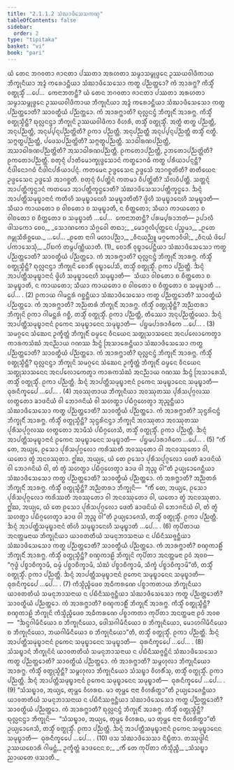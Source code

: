 ```yaml
---
title: "2.1.1.2 ᩈᩴᨥᩣᨴᩥᩈᩮᩈᨠᨱ᩠ᨯ"
tableOfContents: false
sidebar:
  order: 2
type: "tipitaka"
basket: "vi"
book: "pari"
---
```



<DynamicBreadcrumb />

<Division number="206" book="pari">

<Paragraph number="686" book="pari">
ᨿᩴ ᨲᩮᨶ ᨽᨣᩅᨲᩣ ᨩᩣᨶᨲᩣ ᨸᩔᨲᩣ ᩋᩁᩉᨲᩣ ᩈᨾ᩠ᨾᩣᩈᨾ᩠ᨻᩩᨴ᩠ᨵᩮᨶ ᩏᩔᨿᩅᩤᨴᩥᨠᩣᨿ ᨽᩥᨠ᩠ᨡᩩᨶᩥᨿᩣ ᩋᨯ᩠ᨯᩴ ᨠᩁᩮᩣᨶ᩠ᨲᩥᨿᩣ ᩈᩴᨥᩣᨴᩥᩈᩮᩈᩮᩣ ᨠᨲ᩠ᨳ ᨸᨬ᩠ᨬᨲ᩠ᨲᩮᩣ? ᨠᩴ ᩋᩣᩁᨻ᩠ᨽ? ᨠᩥᩈ᩠ᨾᩥᩴ ᩅᨲ᩠ᨳᩩᩈ᩠ᨾᩥᩴ …ᨸᩮ…  ᨠᩮᨶᩣᨽᨲᨶ᩠ᨲᩥ?
</Paragraph>

</Division>
<Division number="207" book="pari">

<Paragraph number="687" book="pari">
ᨿᩴ ᨲᩮᨶ ᨽᨣᩅᨲᩣ ᨩᩣᨶᨲᩣ ᨸᩔᨲᩣ ᩋᩁᩉᨲᩣ ᩈᨾ᩠ᨾᩣᩈᨾ᩠ᨻᩩᨴ᩠ᨵᩮᨶ ᩏᩔᨿᩅᩤᨴᩥᨠᩣᨿ ᨽᩥᨠ᩠ᨡᩩᨶᩥᨿᩣ ᩋᨯ᩠ᨯᩴ ᨠᩁᩮᩣᨶ᩠ᨲᩥᨿᩣ ᩈᩴᨥᩣᨴᩥᩈᩮᩈᩮᩣ ᨠᨲ᩠ᨳ ᨸᨬ᩠ᨬᨲ᩠ᨲᩮᩣᨲᩥ? ᩈᩣᩅᨲ᩠ᨳᩥᨿᩴ ᨸᨬ᩠ᨬᨲ᩠ᨲᩮᩣ. ᨠᩴ ᩋᩣᩁᨻ᩠ᨽᩣᨲᩥ? ᨳᩩᩃᩖᨶᨶ᩠ᨴᩴ ᨽᩥᨠ᩠ᨡᩩᨶᩥᩴ ᩋᩣᩁᨻ᩠ᨽ. ᨠᩥᩈ᩠ᨾᩥᩴ ᩅᨲ᩠ᨳᩩᩈ᩠ᨾᩥᨶ᩠ᨲᩥ? ᨳᩩᩃᩖᨶᨶ᩠ᨴᩣ ᨽᩥᨠ᩠ᨡᩩᨶᩦ ᩏᩔᨿᩅᩤᨴᩥᨠᩣ ᩅᩥᩉᩁᩥ, ᨲᩈ᩠ᨾᩥᩴ ᩅᨲ᩠ᨳᩩᩈ᩠ᨾᩥᩴ. ᩋᨲ᩠ᨳᩥ ᨲᨲ᩠ᨳ ᨸᨬ᩠ᨬᨲ᩠ᨲᩥ, ᩋᨶᩩᨸᨬ᩠ᨬᨲ᩠ᨲᩥ, ᩋᨶᩩᨸ᩠ᨸᨶ᩠ᨶᨸᨬ᩠ᨬᨲ᩠ᨲᩦᨲᩥ? ᩑᨠᩣ ᨸᨬ᩠ᨬᨲ᩠ᨲᩥ. ᩋᨶᩩᨸᨬ᩠ᨬᨲ᩠ᨲᩥ ᩋᨶᩩᨸ᩠ᨸᨶ᩠ᨶᨸᨬ᩠ᨬᨲ᩠ᨲᩥ ᨲᩈ᩠ᨾᩥᩴ ᨶᨲ᩠ᨳᩥ. ᩈᨻ᩠ᨻᨲ᩠ᨳᨸᨬ᩠ᨬᨲ᩠ᨲᩥ, ᨸᨴᩮᩈᨸᨬ᩠ᨬᨲ᩠ᨲᩦᨲᩥ? ᩈᨻ᩠ᨻᨲ᩠ᨳᨸᨬ᩠ᨬᨲ᩠ᨲᩥ. ᩈᩣᨵᩤᩁᨱᨸᨬ᩠ᨬᨲ᩠ᨲᩥ, ᩋᩈᩣᨵᩤᩁᨱᨸᨬ᩠ᨬᨲ᩠ᨲᩦᨲᩥ? ᩋᩈᩣᨵᩤᩁᨱᨸᨬ᩠ᨬᨲ᩠ᨲᩥ. ᩑᨠᨲᩮᩣᨸᨬ᩠ᨬᨲ᩠ᨲᩥ, ᩏᨽᨲᩮᩣᨸᨬ᩠ᨬᨲ᩠ᨲᩦᨲᩥ? ᩑᨠᨲᩮᩣᨸᨬ᩠ᨬᨲ᩠ᨲᩥ. ᨧᨲᩩᨶ᩠ᨶᩴ ᨸᩣᨲᩥᨾᩮᩣᨠ᩠ᨡᩩᨴ᩠ᨴᩮᩈᩣᨶᩴ ᨠᨲ᩠ᨳᩮᩣᨣᨵᩴ ᨠᨲ᩠ᨳ ᨸᩁᩥᨿᩣᨸᨶ᩠ᨶᨶ᩠ᨲᩥ? ᨶᩥᨴᩤᨶᩮᩣᨣᨵᩴ ᨶᩥᨴᩤᨶᨸᩁᩥᨿᩣᨸᨶ᩠ᨶᩴ. ᨠᨲᨾᩮᨶ ᩏᨴ᩠ᨴᩮᩈᩮᨶ ᩏᨴ᩠ᨴᩮᩈᩴ ᩋᩣᨣᨧ᩠ᨨᨲᩦᨲᩥ? ᨲᨲᩥᨿᩮᨶ ᩏᨴ᩠ᨴᩮᩈᩮᨶ ᩏᨴ᩠ᨴᩮᩈᩴ ᩋᩣᨣᨧ᩠ᨨᨲᩥ. ᨧᨲᩩᨶ᩠ᨶᩴ ᩅᩥᨸᨲ᩠ᨲᩦᨶᩴ ᨠᨲᨾᩣ ᩅᩥᨸᨲ᩠ᨲᩦᨲᩥ? ᩈᩦᩃᩅᩥᨸᨲ᩠ᨲᩥ. ᩈᨲ᩠ᨲᨶ᩠ᨶᩴ ᩋᩣᨸᨲ᩠ᨲᩥᨠ᩠ᨡᨶ᩠ᨵᩣᨶᩴ ᨠᨲᨾᩮᩣ ᩋᩣᨸᨲ᩠ᨲᩥᨠ᩠ᨡᨶ᩠ᨵᩮᩣᨲᩥ? ᩈᩴᨥᩣᨴᩥᩈᩮᩈᩣᨸᨲ᩠ᨲᩥᨠ᩠ᨡᨶ᩠ᨵᩮᩣ. ᨨᨶ᩠ᨶᩴ ᩋᩣᨸᨲ᩠ᨲᩥᩈᨾᩩᨭ᩠ᨮᩣᨶᩣᨶᩴ ᨠᨲᩥᩉᩥ ᩈᨾᩩᨭ᩠ᨮᩣᨶᩮᩉᩥ ᩈᨾᩩᨭ᩠ᨮᩣᨲᩦᨲᩥ? ᨴ᩠ᩅᩦᩉᩥ ᩈᨾᩩᨭ᩠ᨮᩣᨶᩮᩉᩥ ᩈᨾᩩᨭ᩠ᨮᩣᨲᩥ—  ᩈᩥᨿᩣ ᨠᩣᨿᨲᩮᩣ ᨧ ᩅᩤᨧᨲᩮᩣ ᨧ ᩈᨾᩩᨭ᩠ᨮᩣᨲᩥ, ᨶ ᨧᩥᨲ᩠ᨲᨲᩮᩣ; ᩈᩥᨿᩣ ᨠᩣᨿᨲᩮᩣ ᨧ ᩅᩤᨧᨲᩮᩣ ᨧ ᨧᩥᨲ᩠ᨲᨲᩮᩣ ᨧ ᩈᨾᩩᨭ᩠ᨮᩣᨲᩥ …ᨸᩮ…  ᨠᩮᨶᩣᨽᨲᨶ᩠ᨲᩥ? ᨸᩁᨾ᩠ᨸᩁᩣᨽᨲᩴ—
</Paragraph>

<Paragraph number="688" type="verses" book="pari">
ᩏᨸᩣᩃᩥ ᨴᩤᩈᨠᩮᩣ ᨧᩮᩅ,_  
_ᩈᩮᩣᨱᨠᩮᩣ ᩈᩥᨣ᩠ᨣᩅᩮᩤ ᨲᨳᩣ;_  
_ᨾᩮᩣᨣ᩠ᨣᩃᩥᨸᩩᨲ᩠ᨲᩮᨶ ᨸᨬ᩠ᨧᨾᩣ,_  
_ᩑᨲᩮ ᨩᨾ᩠ᨻᩩᩈᩥᩁᩥᩅ᩠ᩉᨿᩮ._  


</Paragraph>
</Division>

<Paragraph number="689" type="center" book="pari">
…ᨸᩮ…


</Paragraph>

<Paragraph number="690" type="verses" book="pari">
_ᩑᨲᩮ ᨶᩣᨣᩤ ᨾᩉᩣᨸᨬ᩠ᨬᩣ,_  
_ᩅᩥᨶᨿᨬ᩠ᨬᩪ ᨾᨣ᩠ᨣᨠᩮᩣᩅᩥᨴᩤ;_  
_ᩅᩥᨶᨿᩴ ᨴᩦᨸᩮ ᨸᨠᩣᩈᩮᩈᩩᩴ,_  
_ᨸᩥᨭᨠᩴ ᨲᨾ᩠ᨻᨸᨱ᩠ᨱᩥᨿᩣᨲᩥ. (1)_  

</Paragraph>

<Division number="208" book="pari">

<Paragraph number="691" book="pari">
ᨧᩮᩣᩁᩥᩴ ᩅᩩᨭ᩠ᨮᩣᨸᩮᨶ᩠ᨲᩥᨿᩣ ᩈᩴᨥᩣᨴᩥᩈᩮᩈᩮᩣ ᨠᨲ᩠ᨳ ᨸᨬ᩠ᨬᨲ᩠ᨲᩮᩣᨲᩥ? ᩈᩣᩅᨲ᩠ᨳᩥᨿᩴ ᨸᨬ᩠ᨬᨲ᩠ᨲᩮᩣ. ᨠᩴ ᩋᩣᩁᨻ᩠ᨽᩣᨲᩥ? ᨳᩩᩃᩖᨶᨶ᩠ᨴᩴ ᨽᩥᨠ᩠ᨡᩩᨶᩥᩴ ᩋᩣᩁᨻ᩠ᨽ. ᨠᩥᩈ᩠ᨾᩥᩴ ᩅᨲ᩠ᨳᩩᩈ᩠ᨾᩥᨶ᩠ᨲᩥ? ᨳᩩᩃᩖᨶᨶ᩠ᨴᩣ ᨽᩥᨠ᩠ᨡᩩᨶᩦ ᨧᩮᩣᩁᩥᩴ ᩅᩩᨭ᩠ᨮᩣᨸᩮᩈᩥ, ᨲᩈ᩠ᨾᩥᩴ ᩅᨲ᩠ᨳᩩᩈ᩠ᨾᩥᩴ. ᩑᨠᩣ ᨸᨬ᩠ᨬᨲ᩠ᨲᩥ. ᨨᨶ᩠ᨶᩴ ᩋᩣᨸᨲ᩠ᨲᩥᩈᨾᩩᨭ᩠ᨮᩣᨶᩣᨶᩴ ᨴ᩠ᩅᩦᩉᩥ ᩈᨾᩩᨭ᩠ᨮᩣᨶᩮᩉᩥ ᩈᨾᩩᨭ᩠ᨮᩣᨲᩥ—  ᩈᩥᨿᩣ ᩅᩤᨧᨲᩮᩣ ᨧ ᨧᩥᨲ᩠ᨲᨲᩮᩣ ᨧ ᩈᨾᩩᨭ᩠ᨮᩣᨲᩥ, ᨶ ᨠᩣᨿᨲᩮᩣ; ᩈᩥᨿᩣ ᨠᩣᨿᨲᩮᩣ ᨧ ᩅᩤᨧᨲᩮᩣ ᨧ ᨧᩥᨲ᩠ᨲᨲᩮᩣ ᨧ ᩈᨾᩩᨭ᩠ᨮᩣᨲᩥ …ᨸᩮ… . (2)
</Paragraph>

</Division>
<Division number="209" book="pari">

<Paragraph number="692" book="pari">
ᩑᨠᩣᨿ ᨣᩤᨾᨶ᩠ᨲᩁᩴ ᨣᨧ᩠ᨨᨶ᩠ᨲᩥᨿᩣ ᩈᩴᨥᩣᨴᩥᩈᩮᩈᩮᩣ ᨠᨲ᩠ᨳ ᨸᨬ᩠ᨬᨲ᩠ᨲᩮᩣᨲᩥ? ᩈᩣᩅᨲ᩠ᨳᩥᨿᩴ ᨸᨬ᩠ᨬᨲ᩠ᨲᩮᩣ. ᨠᩴ ᩋᩣᩁᨻ᩠ᨽᩣᨲᩥ? ᩋᨬ᩠ᨬᨲᩁᩴ ᨽᩥᨠ᩠ᨡᩩᨶᩥᩴ ᩋᩣᩁᨻ᩠ᨽ. ᨠᩥᩈ᩠ᨾᩥᩴ ᩅᨲ᩠ᨳᩩᩈ᩠ᨾᩥᨶ᩠ᨲᩥ? ᩋᨬ᩠ᨬᨲᩁᩣ ᨽᩥᨠ᩠ᨡᩩᨶᩦ ᩑᨠᩣ ᨣᩤᨾᨶ᩠ᨲᩁᩴ ᨣᨧ᩠ᨨᩥ, ᨲᩈ᩠ᨾᩥᩴ ᩅᨲ᩠ᨳᩩᩈ᩠ᨾᩥᩴ. ᩑᨠᩣ ᨸᨬ᩠ᨬᨲ᩠ᨲᩥ, ᨲᩥᩔᩮᩣ ᩋᨶᩩᨸᨬ᩠ᨬᨲ᩠ᨲᩥᨿᩮᩣ. ᨨᨶ᩠ᨶᩴ ᩋᩣᨸᨲ᩠ᨲᩥᩈᨾᩩᨭ᩠ᨮᩣᨶᩣᨶᩴ ᩑᨠᩮᨶ ᩈᨾᩩᨭ᩠ᨮᩣᨶᩮᨶ ᩈᨾᩩᨭ᩠ᨮᩣᨲᩥ—  ᨸᨮᨾᨸᩣᩁᩣᨩᩥᨠᩮ …ᨸᩮ… . (3)
</Paragraph>

</Division>
<Division number="210" book="pari">

<Paragraph number="693" book="pari">
ᩈᨾᨣ᩠ᨣᩮᨶ ᩈᩴᨥᩮᨶ ᩏᨠ᩠ᨡᩥᨲ᩠ᨲᩴ ᨽᩥᨠ᩠ᨡᩩᨶᩥᩴ ᨵᨾ᩠ᨾᩮᨶ ᩅᩥᨶᨿᩮᨶ ᩈᨲ᩠ᨳᩩᩈᩣᩈᨶᩮᨶ ᩋᨶᨸᩃᩮᩣᨠᩮᨲ᩠ᩅᩣ ᨠᩣᩁᨠᩈᩴᨥᩴ ᩋᨶᨬ᩠ᨬᩣᨿ ᨣᨱᩔ ᨨᨶ᩠ᨴᩴ ᩒᩈᩣᩁᩮᨶ᩠ᨲᩥᨿᩣ ᩈᩴᨥᩣᨴᩥᩈᩮᩈᩮᩣ ᨠᨲ᩠ᨳ ᨸᨬ᩠ᨬᨲ᩠ᨲᩮᩣᨲᩥ? ᩈᩣᩅᨲ᩠ᨳᩥᨿᩴ ᨸᨬ᩠ᨬᨲ᩠ᨲᩮᩣ. ᨠᩴ ᩋᩣᩁᨻ᩠ᨽᩣᨲᩥ? ᨳᩩᩃᩖᨶᨶ᩠ᨴᩴ ᨽᩥᨠ᩠ᨡᩩᨶᩥᩴ ᩋᩣᩁᨻ᩠ᨽ. ᨠᩥᩈ᩠ᨾᩥᩴ ᩅᨲ᩠ᨳᩩᩈ᩠ᨾᩥᨶ᩠ᨲᩥ? ᨳᩩᩃᩖᨶᨶ᩠ᨴᩣ ᨽᩥᨠ᩠ᨡᩩᨶᩦ ᩈᨾᨣ᩠ᨣᩮᨶ ᩈᩴᨥᩮᨶ ᩏᨠ᩠ᨡᩥᨲ᩠ᨲᩴ ᨽᩥᨠ᩠ᨡᩩᨶᩥᩴ ᨵᨾ᩠ᨾᩮᨶ ᩅᩥᨶᨿᩮᨶ ᩈᨲ᩠ᨳᩩᩈᩣᩈᨶᩮᨶ ᩋᨶᨸᩃᩮᩣᨠᩮᨲ᩠ᩅᩣ ᨠᩣᩁᨠᩈᩴᨥᩴ ᩋᨶᨬ᩠ᨬᩣᨿ ᨣᨱᩔ ᨨᨶ᩠ᨴᩴ ᩒᩈᩣᩁᩮᩈᩥ, ᨲᩈ᩠ᨾᩥᩴ ᩅᨲ᩠ᨳᩩᩈ᩠ᨾᩥᩴ. ᩑᨠᩣ ᨸᨬ᩠ᨬᨲ᩠ᨲᩥ. ᨨᨶ᩠ᨶᩴ ᩋᩣᨸᨲ᩠ᨲᩥᩈᨾᩩᨭ᩠ᨮᩣᨶᩣᨶᩴ ᩑᨠᩮᨶ ᩈᨾᩩᨭ᩠ᨮᩣᨶᩮᨶ ᩈᨾᩩᨭ᩠ᨮᩣᨲᩥ—  ᨵᩩᩁᨶᩥᨠ᩠ᨡᩮᨸᩮ …ᨸᩮ… . (4)
</Paragraph>

</Division>
<Division number="211" book="pari">

<Paragraph number="694" book="pari">
ᩋᩅᩔᩩᨲᩣᨿ ᨽᩥᨠ᩠ᨡᩩᨶᩥᨿᩣ ᩋᩅᩔᩩᨲᩔ ᨸᩩᩁᩥᩈᨸᩩᨣ᩠ᨣᩃᩔ ᩉᨲ᩠ᨳᨲᩮᩣ ᨡᩣᨴᨶᩦᨿᩴ ᩅᩤ ᨽᩮᩣᨩᨶᩦᨿᩴ ᩅᩤ ᩈᩉᨲ᩠ᨳᩣ ᨸᨭᩥᨣ᩠ᨣᩉᩮᨲ᩠ᩅᩣ ᨽᩩᨬ᩠ᨩᨶ᩠ᨲᩥᨿᩣ ᩈᩴᨥᩣᨴᩥᩈᩮᩈᩮᩣ ᨠᨲ᩠ᨳ ᨸᨬ᩠ᨬᨲ᩠ᨲᩮᩣᨲᩥ? ᩈᩣᩅᨲ᩠ᨳᩥᨿᩴ ᨸᨬ᩠ᨬᨲ᩠ᨲᩮᩣ. ᨠᩴ ᩋᩣᩁᨻ᩠ᨽᩣᨲᩥ? ᩈᩩᨶ᩠ᨴᩁᩦᨶᨶ᩠ᨴᩴ ᨽᩥᨠ᩠ᨡᩩᨶᩥᩴ ᩋᩣᩁᨻ᩠ᨽ. ᨠᩥᩈ᩠ᨾᩥᩴ ᩅᨲ᩠ᨳᩩᩈ᩠ᨾᩥᨶ᩠ᨲᩥ? ᩈᩩᨶ᩠ᨴᩁᩦᨶᨶ᩠ᨴᩣ ᨽᩥᨠ᩠ᨡᩩᨶᩦ ᩋᩅᩔᩩᨲᩣ ᩋᩅᩔᩩᨲᩔ ᨸᩩᩁᩥᩈᨸᩩᨣ᩠ᨣᩃᩔ ᩉᨲ᩠ᨳᨲᩮᩣ ᩋᩣᨾᩥᩈᩴ ᨸᨭᩥᨣ᩠ᨣᩉᩮᩈᩥ, ᨲᩈ᩠ᨾᩥᩴ ᩅᨲ᩠ᨳᩩᩈ᩠ᨾᩥᩴ. ᩑᨠᩣ ᨸᨬ᩠ᨬᨲ᩠ᨲᩥ. ᨨᨶ᩠ᨶᩴ ᩋᩣᨸᨲ᩠ᨲᩥᩈᨾᩩᨭ᩠ᨮᩣᨶᩣᨶᩴ ᩑᨠᩮᨶ ᩈᨾᩩᨭ᩠ᨮᩣᨶᩮᨶ ᩈᨾᩩᨭ᩠ᨮᩣᨲᩥ—  ᨸᨮᨾᨸᩣᩁᩣᨩᩥᨠᩮ …ᨸᩮ… . (5)
</Paragraph>

</Division>
<Division number="212" book="pari">

<Paragraph number="695" book="pari">
“ᨠᩥᩴ ᨲᩮ, ᩋᨿ᩠ᨿᩮ, ᩑᩈᩮᩣ ᨸᩩᩁᩥᩈᨸᩩᨣ᩠ᨣᩃᩮᩣ ᨠᩁᩥᩔᨲᩥ ᩋᩅᩔᩩᨲᩮᩣ ᩅᩤ ᩋᨶᩅᩔᩩᨲᩮᩣ ᩅᩤ, ᨿᨲᩮᩣ ᨲ᩠ᩅᩴ ᩋᨶᩅᩔᩩᨲᩣ. ᩍᩘᨥ, ᩋᨿ᩠ᨿᩮ, ᨿᩴ ᨲᩮ ᩑᩈᩮᩣ ᨸᩩᩁᩥᩈᨸᩩᨣ᩠ᨣᩃᩮᩣ ᨴᩮᨲᩥ ᨡᩣᨴᨶᩦᨿᩴ ᩅᩤ ᨽᩮᩣᨩᨶᩦᨿᩴ ᩅᩤ, ᨲᩴ ᨲ᩠ᩅᩴ ᩈᩉᨲ᩠ᨳᩣ ᨸᨭᩥᨣ᩠ᨣᩉᩮᨲ᩠ᩅᩣ ᨡᩣᨴ ᩅᩤ ᨽᩩᨬ᩠ᨩ ᩅᩤ”ᨲᩥ ᩏᨿ᩠ᨿᩮᩣᨩᩮᨶ᩠ᨲᩥᨿᩣ ᩈᩴᨥᩣᨴᩥᩈᩮᩈᩮᩣ ᨠᨲ᩠ᨳ ᨸᨬ᩠ᨬᨲ᩠ᨲᩮᩣᨲᩥ? ᩈᩣᩅᨲ᩠ᨳᩥᨿᩴ ᨸᨬ᩠ᨬᨲ᩠ᨲᩮᩣ. ᨠᩴ ᩋᩁᨻ᩠ᨽᩣᨲᩥ? ᩋᨬ᩠ᨬᨲᩁᩴ ᨽᩥᨠ᩠ᨡᩩᨶᩥᩴ ᩋᩣᩁᨻ᩠ᨽ. ᨠᩥᩈ᩠ᨾᩥᩴ ᩅᨲ᩠ᨳᩩᩈ᩠ᨾᩥᨶ᩠ᨲᩥ? ᩋᨬ᩠ᨬᨲᩁᩣ ᨽᩥᨠ᩠ᨡᩩᨶᩦ—  “ᨠᩥᩴ ᨲᩮ, ᩋᨿ᩠ᨿᩮ, ᩑᩈᩮᩣ ᨸᩩᩁᩥᩈᨸᩩᨣ᩠ᨣᩃᩮᩣ ᨠᩁᩥᩔᨲᩥ ᩋᩅᩔᩩᨲᩮᩣ ᩅᩤ ᩋᨶᩅᩔᩩᨲᩮᩣ ᩅᩤ, ᨿᨲᩮᩣ ᨲ᩠ᩅᩴ ᩋᨶᩅᩔᩩᨲᩣ. ᩍᩘᨥ, ᩋᨿ᩠ᨿᩮ, ᨿᩴ ᨲᩮ ᩑᩈᩮᩣ ᨸᩩᩁᩥᩈᨸᩩᨣ᩠ᨣᩃᩮᩣ ᨴᩮᨲᩥ ᨡᩣᨴᨶᩦᨿᩴ ᩅᩤ ᨽᩮᩣᨩᨶᩦᨿᩴ ᩅᩤ, ᨲᩴ ᨲ᩠ᩅᩴ ᩈᩉᨲ᩠ᨳᩣ ᨸᨭᩥᨣ᩠ᨣᩉᩮᨲ᩠ᩅᩣ ᨡᩣᨴ ᩅᩤ ᨽᩩᨬ᩠ᨩ ᩅᩤ”ᨲᩥ ᩏᨿ᩠ᨿᩮᩣᨩᩮᩈᩥ, ᨲᩈ᩠ᨾᩥᩴ ᩅᨲ᩠ᨳᩩᩈ᩠ᨾᩥᩴ. ᩑᨠᩣ ᨸᨬ᩠ᨬᨲ᩠ᨲᩥ. ᨨᨶ᩠ᨶᩴ ᩋᩣᨸᨲ᩠ᨲᩥᩈᨾᩩᨭ᩠ᨮᩣᨶᩣᨶᩴ ᨲᩦᩉᩥ ᩈᨾᩩᨭ᩠ᨮᩣᨶᩮᩉᩥ ᩈᨾᩩᨭ᩠ᨮᩣᨲᩥ …ᨸᩮ… . (6)
</Paragraph>

</Division>
<Division number="213" book="pari">

<Paragraph number="696" book="pari">
ᨠᩩᨸᩥᨲᩣᨿ ᩋᨶᨲ᩠ᨲᨾᨶᩣᨿ ᨽᩥᨠ᩠ᨡᩩᨶᩥᨿᩣ ᨿᩣᩅᨲᨲᩥᨿᩴ ᩈᨾᨶᩩᨽᩣᩈᨶᩣᨿ ᨶ ᨸᨭᩥᨶᩥᩔᨩ᩠ᨩᨶ᩠ᨲᩥᨿᩣ ᩈᩴᨥᩣᨴᩥᩈᩮᩈᩮᩣ ᨠᨲ᩠ᨳ ᨸᨬ᩠ᨬᨲ᩠ᨲᩮᩣᨲᩥ? ᩈᩣᩅᨲ᩠ᨳᩥᨿᩴ ᨸᨬ᩠ᨬᨲ᩠ᨲᩮᩣ. ᨠᩴ ᩋᩣᩁᨻ᩠ᨽᩣᨲᩥ? ᨧᨱ᩠ᨯᨠᩣᩊᩥᩴ ᨽᩥᨠ᩠ᨡᩩᨶᩥᩴ ᩋᩣᩁᨻ᩠ᨽ. ᨠᩥᩈ᩠ᨾᩥᩴ ᩅᨲ᩠ᨳᩩᩈ᩠ᨾᩥᨶ᩠ᨲᩥ? ᨧᨱ᩠ᨯᨠᩣᩊᩦ ᨽᩥᨠ᩠ᨡᩩᨶᩦ ᨠᩩᨸᩥᨲᩣ ᩋᨶᨲ᩠ᨲᨾᨶᩣ ᩑᩅᩴ ᩋᩅᨧ—  “ᨻᩩᨴ᩠ᨵᩴ ᨸᨧ᩠ᨧᩣᨧᩥᨠ᩠ᨡᩣᨾᩥ, ᨵᨾ᩠ᨾᩴ ᨸᨧ᩠ᨧᩣᨧᩥᨠ᩠ᨡᩣᨾᩥ, ᩈᩴᨥᩴ ᨸᨧ᩠ᨧᩣᨧᩥᨠ᩠ᨡᩣᨾᩥ, ᩈᩥᨠ᩠ᨡᩴ ᨸᨧ᩠ᨧᩣᨧᩥᨠ᩠ᨡᩣᨾᩦ”ᨲᩥ, ᨲᩈ᩠ᨾᩥᩴ ᩅᨲ᩠ᨳᩩᩈ᩠ᨾᩥᩴ. ᩑᨠᩣ ᨸᨬ᩠ᨬᨲ᩠ᨲᩥ. ᨨᨶ᩠ᨶᩴ ᩋᩣᨸᨲ᩠ᨲᩥᩈᨾᩩᨭ᩠ᨮᩣᨶᩣᨶᩴ ᩑᨠᩮᨶ ᩈᨾᩩᨭ᩠ᨮᩣᨶᩮᨶ ᩈᨾᩩᨭ᩠ᨮᩣᨲᩥ—  ᨵᩩᩁᨶᩥᨠ᩠ᨡᩮᨸᩮ …ᨸᩮ… . (7)
</Paragraph>

</Division>
<Division number="214" book="pari">

<Paragraph number="697" book="pari">
ᨠᩥᩈ᩠ᨾᩥᨬ᩠ᨧᩥᨴᩮᩅ ᩋᨵᩥᨠᩁᨱᩮ ᨸᨧ᩠ᨧᩣᨠᨲᩣᨿ ᨽᩥᨠ᩠ᨡᩩᨶᩥᨿᩣ ᨿᩣᩅᨲᨲᩥᨿᩴ ᩈᨾᨶᩩᨽᩣᩈᨶᩣᨿ ᨶ ᨸᨭᩥᨶᩥᩔᨩ᩠ᨩᨶ᩠ᨲᩥᨿᩣ ᩈᩴᨥᩣᨴᩥᩈᩮᩈᩮᩣ ᨠᨲ᩠ᨳ ᨸᨬ᩠ᨬᨲ᩠ᨲᩮᩣᨲᩥ? ᩈᩣᩅᨲ᩠ᨳᩥᨿᩴ ᨸᨬ᩠ᨬᨲ᩠ᨲᩮᩣ. ᨠᩴ ᩋᩣᩁᨻ᩠ᨽᩣᨲᩥ? ᨧᨱ᩠ᨯᨠᩣᩊᩥᩴ ᨽᩥᨠ᩠ᨡᩩᨶᩥᩴ ᩋᩣᩁᨻ᩠ᨽ. ᨠᩥᩈ᩠ᨾᩥᩴ ᩅᨲ᩠ᨳᩩᩈ᩠ᨾᩥᨶ᩠ᨲᩥ? ᨧᨱ᩠ᨯᨠᩣᩊᩦ ᨽᩥᨠ᩠ᨡᩩᨶᩦ ᨠᩥᩈ᩠ᨾᩥᨬ᩠ᨧᩥᨴᩮᩅ ᩋᨵᩥᨠᩁᨱᩮ ᨸᨧ᩠ᨧᩣᨠᨲᩣ ᨠᩩᨸᩥᨲᩣ ᩋᨶᨲ᩠ᨲᨾᨶᩣ ᩑᩅᩴ ᩋᩅᨧ—  “ᨨᨶ᩠ᨴᨣᩤᨾᩥᨶᩥᨿᩮᩣ ᨧ ᨽᩥᨠ᩠ᨡᩩᨶᩥᨿᩮᩣ, ᨴᩮᩤᩈᨣᩤᨾᩥᨶᩥᨿᩮᩣ ᨧ ᨽᩥᨠ᩠ᨡᩩᨶᩥᨿᩮᩣ, ᨾᩮᩣᩉᨣᩤᨾᩥᨶᩥᨿᩮᩣ ᨧ ᨽᩥᨠ᩠ᨡᩩᨶᩥᨿᩮᩣ, ᨽᨿᨣᩤᨾᩥᨶᩥᨿᩮᩣ ᨧ ᨽᩥᨠ᩠ᨡᩩᨶᩥᨿᩮᩣ”ᨲᩥ, ᨲᩈ᩠ᨾᩥᩴ ᩅᨲ᩠ᨳᩩᩈ᩠ᨾᩥᩴ. ᩑᨠᩣ ᨸᨬ᩠ᨬᨲ᩠ᨲᩥ. ᨨᨶ᩠ᨶᩴ ᩋᩣᨸᨲ᩠ᨲᩥᩈᨾᩩᨭ᩠ᨮᩣᨶᩣᨶᩴ ᩑᨠᩮᨶ ᩈᨾᩩᨭ᩠ᨮᩣᨶᩮᨶ ᩈᨾᩩᨭ᩠ᨮᩣᨲᩥ—  ᨵᩩᩁᨶᩥᨠ᩠ᨡᩮᨸᩮ …ᨸᩮ… . (8)
</Paragraph>

</Division>
<Division number="215" book="pari">

<Paragraph number="698" book="pari">
ᩈᩴᩈᨭ᩠ᨮᩣᨶᩴ ᨽᩥᨠ᩠ᨡᩩᨶᩦᨶᩴ ᨿᩣᩅᨲᨲᩥᨿᩴ ᩈᨾᨶᩩᨽᩣᩈᨶᩣᨿ ᨶ ᨸᨭᩥᨶᩥᩔᨩ᩠ᨩᨶ᩠ᨲᩦᨶᩴ ᩈᩴᨥᩣᨴᩥᩈᩮᩈᩮᩣ ᨠᨲ᩠ᨳ ᨸᨬ᩠ᨬᨲ᩠ᨲᩮᩣᨲᩥ? ᩈᩣᩅᨲ᩠ᨳᩥᨿᩴ ᨸᨬ᩠ᨬᨲ᩠ᨲᩮᩣ. ᨠᩴ ᩋᩣᩁᨻ᩠ᨽᩣᨲᩥ? ᩈᨾ᩠ᨻᩉᩩᩃᩣ ᨽᩥᨠ᩠ᨡᩩᨶᩥᨿᩮᩣ ᩋᩣᩁᨻ᩠ᨽ. ᨠᩥᩈ᩠ᨾᩥᩴ ᩅᨲ᩠ᨳᩩᩈ᩠ᨾᩥᨶ᩠ᨲᩥ? ᩈᨾ᩠ᨻᩉᩩᩃᩣ ᨽᩥᨠ᩠ᨡᩩᨶᩥᨿᩮᩣ ᩈᩴᩈᨭ᩠ᨮᩣ ᩅᩥᩉᩁᩥᩴᩈᩩ, ᨲᩈ᩠ᨾᩥᩴ ᩅᨲ᩠ᨳᩩᩈ᩠ᨾᩥᩴ. ᩑᨠᩣ ᨸᨬ᩠ᨬᨲ᩠ᨲᩥ. ᨨᨶ᩠ᨶᩴ ᩋᩣᨸᨲ᩠ᨲᩥᩈᨾᩩᨭ᩠ᨮᩣᨶᩣᨶᩴ ᩑᨠᩮᨶ ᩈᨾᩩᨭ᩠ᨮᩣᨶᩮᨶ ᩈᨾᩩᨭ᩠ᨮᩣᨲᩥ—  ᨵᩩᩁᨶᩥᨠ᩠ᨡᩮᨸᩮ …ᨸᩮ… . (9)
</Paragraph>

</Division>
<Division number="216" book="pari">

<Paragraph number="699" book="pari">
“ᩈᩴᩈᨭ᩠ᨮᩣᩅ, ᩋᨿ᩠ᨿᩮ, ᨲᩩᨾ᩠ᩉᩮ ᩅᩥᩉᩁᨳ. ᨾᩣ ᨲᩩᨾ᩠ᩉᩮ ᨶᩣᨶᩣ ᩅᩥᩉᩁᩥᨲ᩠ᨳᩣ”ᨲᩥ ᩏᨿ᩠ᨿᩮᩣᨩᩮᨶ᩠ᨲᩥᨿᩣ ᨿᩣᩅᨲᨲᩥᨿᩴ ᩈᨾᨶᩩᨽᩣᩈᨶᩣᨿ ᨶ ᨸᨭᩥᨶᩥᩔᨩ᩠ᨩᨶ᩠ᨲᩥᨿᩣ ᩈᩴᨥᩣᨴᩥᩈᩮᩈᩮᩣ ᨠᨲ᩠ᨳ ᨸᨬ᩠ᨬᨲ᩠ᨲᩮᩣᨲᩥ? ᩈᩣᩅᨲ᩠ᨳᩥᨿᩴ ᨸᨬ᩠ᨬᨲ᩠ᨲᩮᩣ. ᨠᩴ ᩋᩣᩁᨻ᩠ᨽᩣᨲᩥ? ᨳᩩᩃᩖᨶᨶ᩠ᨴᩴ ᨽᩥᨠ᩠ᨡᩩᨶᩥᩴ ᩋᩣᩁᨻ᩠ᨽ. ᨠᩥᩈ᩠ᨾᩥᩴ ᩅᨲ᩠ᨳᩩᩈ᩠ᨾᩥᨶ᩠ᨲᩥ? ᨳᩩᩃᩖᨶᨶ᩠ᨴᩣ ᨽᩥᨠ᩠ᨡᩩᨶᩦ—  “ᩈᩴᩈᨭ᩠ᨮᩣᩅ, ᩋᨿ᩠ᨿᩮ, ᨲᩩᨾ᩠ᩉᩮ ᩅᩥᩉᩁᨳ, ᨾᩣ ᨲᩩᨾ᩠ᩉᩮ ᨶᩣᨶᩣ ᩅᩥᩉᩁᩥᨲ᩠ᨳᩣ”ᨲᩥ ᩏᨿ᩠ᨿᩮᩣᨩᩮᩈᩥ, ᨲᩈ᩠ᨾᩥᩴ ᩅᨲ᩠ᨳᩩᩈ᩠ᨾᩥᩴ. ᩑᨠᩣ ᨸᨬ᩠ᨬᨲ᩠ᨲᩥ. ᨨᨶ᩠ᨶᩴ ᩋᩣᨸᨲ᩠ᨲᩥᩈᨾᩩᨭ᩠ᨮᩣᨶᩣᨶᩴ ᩑᨠᩮᨶ ᩈᨾᩩᨭ᩠ᨮᩣᨶᩮᨶ ᩈᨾᩩᨭ᩠ᨮᩣᨲᩥ—  ᨵᩩᩁᨶᩥᨠ᩠ᨡᩮᨸᩮ …ᨸᩮ… . (10)

</Paragraph>
</Division>

<Paragraph number="700" type="center" book="pari">
ᨴᩈ ᩈᩴᨥᩣᨴᩥᩈᩮᩈᩣ ᨶᩥᨭ᩠ᨮᩥᨲᩣ.



</Paragraph>

<Paragraph number="701" type="center" book="pari">
ᨲᩔᩩᨴ᩠ᨴᩤᨶᩴ


</Paragraph>

<Paragraph number="702" book="pari">
ᩏᩔᨿᨧᩮᩣᩁᩥ ᨣᩤᨾᨶ᩠ᨲᩴ,_  
ᩏᨠ᩠ᨡᩥᨲ᩠ᨲᩴ ᨡᩣᨴᨶᩮᨶ ᨧ;_  
_ᨠᩥᩴ ᨲᩮ ᨠᩩᨸᩥᨲᩣ ᨠᩥᩈ᩠ᨾᩥᨬ᩠ᨧᩥ,_  
_ᩈᩴᩈᨭ᩠ᨮᩣ ᨬᩣᨿᨲᩮ ᨴᩈᩣᨲᩥ._
</Paragraph>